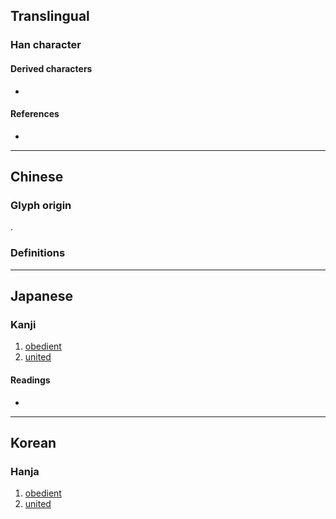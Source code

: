 {{character info}}
==Translingual==

===Han character===
{{Han char|rn=29|rad=又|as=04|sn=6|four=|canj=EEE,XEEE|ids=⿱又双}}

====Derived characters====
* {{l|mul|[[𢬏]], [[𪵽]], [[𣑚]], [[𦀁]], [[𨀝]], [[𮩾]], [[𬷒]], [[𠭀]], [[桑]], [[𠭌]], [[𠭚]], [[𠭞]], [[𰇃]], [[𠭨]], [[叠]], [[𰂡]], [[𣜗]], [[𪧙]]}}

====References====
* {{Han ref|kx=0165.290|dkj=03139|dj=0376.110|hdz=10394.080|uh=53D2|ud=21458}}

----

==Chinese==

===Glyph origin===
{{Han etym}}
{{liushu|p}}.

===Definitions===
{{zh-see|若|v}}

{{zh-cat|Triplicated}}

----

==Japanese==

===Kanji===
{{ja-kanji|grade=|rs=又04}}

# [[obedient]]
# [[united]]

====Readings====
* {{ja-readings|on=じゃく,にゃく|kun=したがう}}

----

==Korean==

===Hanja===
{{ko-hanja|약}}

# [[obedient]]
# [[united]]